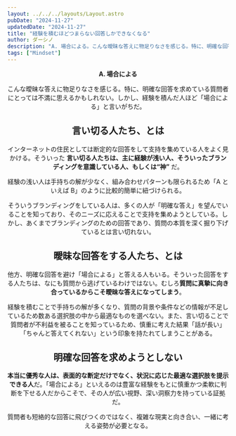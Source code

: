 ```yaml
---
layout: ../../../layouts/Layout.astro
pubDate: "2024-11-27"
updatedDate: "2024-11-27"
title: "経験を積むほどつまらない回答しかできなくなる"
author: ダーシノ
description: "A. 場合による。こんな曖昧な答えに物足りなさを感じる。特に、明確な回答を求めている質問者にとっては不満に思えるかもしれない。しかし、経験を積んだ人ほど「場合による」と言いがちだ。"
tags: ["Mindset"]
---
```



<Header {...frontmatter} />

**A. 場合による**

こんな曖昧な答えに物足りなさを感じる。特に、明確な回答を求めている質問者にとっては不満に思えるかもしれない。しかし、経験を積んだ人ほど「場合による」と言いがちだ。

## 言い切る人たち、とは

インターネットの住民としては断定的な回答をして支持を集めている人をよく見かける。そういった **言い切る人たちは、主に経験が浅い人、そういったブランディングを意識している人、もしくは“神”** だ。

経験の浅い人は手持ちの解が少なく、組み合わせパターンも限られるため「A といえば B」のように比較的簡単に紐づけられる。

そういうブランディングをしている人は、多くの人が「明確な答え」を望んでいることを知っており、そのニーズに応えることで支持を集めようとしている。しかし、あくまでブランディングのための回答であり、質問の本質を深く掘り下げているとは言い切れない。

## 曖昧な回答をする人たち、とは

他方、明確な回答を避け「場合による」と答える人もいる。そういった回答をする人たちは、なにも質問から逃げているわけではない。むしろ**質問に真摯に向き合っているからこそ曖昧な答えになってしまう**。

経験を積むことで手持ちの解が多くなり、質問の背景や条件などの情報が不足しているため数ある選択肢の中から最適なものを選べない。また、言い切ることで質問者が不利益を被ることを知っているため、慎重に考えた結果「話が長い」「ちゃんと答えてくれない」という印象を持たれてしまうことがある。

## 明確な回答を求めようとしない

**本当に優秀な人は、表面的な断定だけでなく、状況に応じた最適な選択肢を提示できる人**だ。「場合による」といえるのは豊富な経験をもとに慎重かつ柔軟に判断を下せる人だからこそで、その人が広い視野、深い洞察力を持っている証拠だ。

質問者も短絡的な回答に飛びつくのではなく、複雑な現実と向き合い、一緒に考える姿勢が必要となる。
